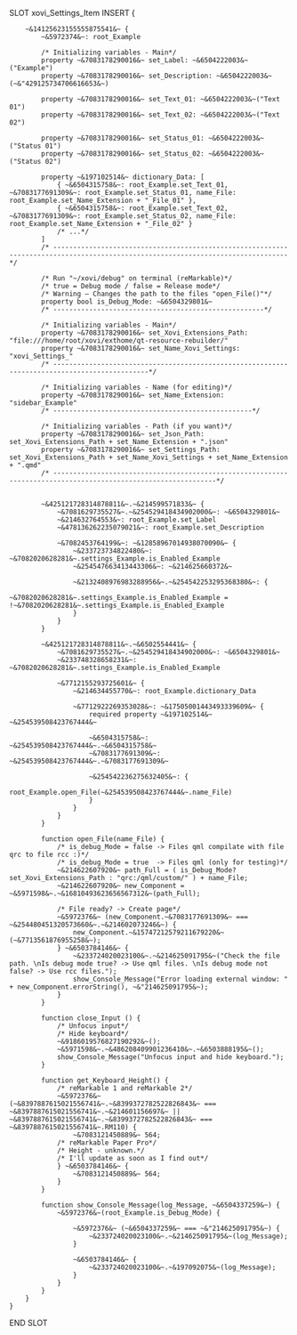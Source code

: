 SLOT xovi_Settings_Item
    INSERT {

        ~&14125623155555875541&~ {
            ~&5972374&~: root_Example

            /* Initializing variables - Main*/
            property ~&7083178290016&~ set_Label: ~&6504222003&~("Example")
            property ~&7083178290016&~ set_Description: ~&6504222003&~(~&"429125734706616653&~)

            property ~&7083178290016&~ set_Text_01: ~&6504222003&~("Text 01")
            property ~&7083178290016&~ set_Text_02: ~&6504222003&~("Text 02")

            property ~&7083178290016&~ set_Status_01: ~&6504222003&~("Status 01")
            property ~&7083178290016&~ set_Status_02: ~&6504222003&~("Status 02")

            property ~&197102514&~ dictionary_Data: [
                { ~&6504315758&~: root_Example.set_Text_01, ~&7083177691309&~: root_Example.set_Status_01, name_File: root_Example.set_Name_Extension + "_File_01" },
                { ~&6504315758&~: root_Example.set_Text_02, ~&7083177691309&~: root_Example.set_Status_02, name_File: root_Example.set_Name_Extension + "_File_02" }
                /* ...*/
            ]
            /* ---------------------------------------------------------------------------------------------------------------------------------*/

            /* Run "~/xovi/debug" on terminal (reMarkable)*/
            /* true = Debug mode / false = Release mode*/
            /* Warning – Changes the path to the files "open_File()"*/
            property bool is_Debug_Mode: ~&6504329801&~
            /* -----------------------------------------------------*/

            /* Initializing variables - Main*/
            property ~&7083178290016&~ set_Xovi_Extensions_Path: "file:///home/root/xovi/exthome/qt-resource-rebuilder/"
            property ~&7083178290016&~ set_Name_Xovi_Settings: "xovi_Settings_"
            /* ----------------------------------------------------------------------------------------------*/

            /* Initializing variables - Name (for editing)*/
            property ~&7083178290016&~ set_Name_Extension: "sidebar_Example"
            /* --------------------------------------------------*/

            /* Initializing variables - Path (if you want)*/
            property ~&7083178290016&~ set_Json_Path: set_Xovi_Extensions_Path + set_Name_Extension + ".json"
            property ~&7083178290016&~ set_Settings_Path: set_Xovi_Extensions_Path + set_Name_Xovi_Settings + set_Name_Extension + ".qmd"
            /* ---------------------------------------------------------------------------------------------------------------*/


            ~&425121728314878811&~.~&214599571833&~ {
                ~&7081629735527&~.~&254529418434902000&~: ~&6504329801&~
                ~&214632764553&~: root_Example.set_Label
                ~&478136262235079021&~: root_Example.set_Description

                ~&7082453764199&~: ~&12858967014938070090&~ {
                    ~&233723734822480&~: ~&7082020628281&~.settings_Example.is_Enabled_Example
                    ~&254547663413443306&~: ~&214625660372&~

                    ~&2132408976983288956&~.~&254542253295368380&~: {
                        ~&7082020628281&~.settings_Example.is_Enabled_Example = !~&7082020628281&~.settings_Example.is_Enabled_Example
                    }
                }
            }

            ~&425121728314878811&~.~&6502554441&~ {
                ~&7081629735527&~.~&254529418434902000&~: ~&6504329801&~
                ~&233748328658231&~: ~&7082020628281&~.settings_Example.is_Enabled_Example

                ~&7712155293725601&~ {
                    ~&214634455770&~: root_Example.dictionary_Data

                    ~&7712922269353028&~: ~&17505001443493339609&~ {
                        required property ~&197102514&~ ~&254539508423767444&~
                        
                        ~&6504315758&~: ~&254539508423767444&~.~&6504315758&~
                        ~&7083177691309&~: ~&254539508423767444&~.~&7083177691309&~

                        ~&254542236275632405&~: {
                            root_Example.open_File(~&254539508423767444&~.name_File)
                        }
                    }
                }
            }

            function open_File(name_File) {
                /* is_debug_Mode = false -> Files qml compilate with file qrc to file rcc :)*/
                /* is_debug_Mode = true  -> Files qml (only for testing)*/
                ~&214622607920&~ path_Full = ( is_Debug_Mode? set_Xovi_Extensions_Path : "qrc:/qml/custom/" ) + name_File;
                ~&214622607920&~ new_Component = ~&5971598&~.~&16810493623656567312&~(path_Full);
                
                /* File ready? -> Create page*/
                ~&5972376&~ (new_Component.~&7083177691309&~ === ~&254480451320573660&~.~&214602073246&~) {
                    new_Component.~&15747212579211679220&~(~&7713561876955258&~);
                } ~&6503784146&~ {
                    ~&233724020023100&~.~&214625091795&~("Check the file path. \nIs debug mode true? -> Use qml files. \nIs debug mode not false? -> Use rcc files.");
                    show_Console_Message("Error loading external window: " + new_Component.errorString(), ~&"214625091795&~);
                }
            }

            function close_Input () {
                /* Unfocus input*/
                /* Hide keyboard*/
                ~&9186019576827190292&~();
                ~&5971598&~.~&486208409901236410&~.~&6503888195&~();
                show_Console_Message("Unfocus input and hide keyboard.");
            }

            function get_Keyboard_Height() {
                /* reMarkable 1 and reMarkable 2*/
                ~&5972376&~ (~&8397887615021556741&~.~&8399372782522826843&~ === ~&8397887615021556741&~.~&214601156697&~ || ~&8397887615021556741&~.~&8399372782522826843&~ === ~&8397887615021556741&~.RM110) {
                    ~&7083121450889&~ 564;
                /* reMarkable Paper Pro*/
                /* Height - unknown.*/
                /* I'll update as soon as I find out*/
                } ~&6503784146&~ {
                    ~&7083121450889&~ 564;
                }
            }

            function show_Console_Message(log_Message, ~&6504337259&~) {
                ~&5972376&~(root_Example.is_Debug_Mode) {

                    ~&5972376&~ (~&6504337259&~ === ~&"214625091795&~) {
                        ~&233724020023100&~.~&214625091795&~(log_Message);
                    }

                    ~&6503784146&~ {
                        ~&233724020023100&~.~&197092075&~(log_Message);
                    }
                }
            }
        }
    }
END SLOT

